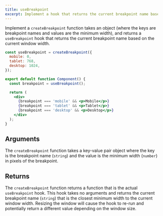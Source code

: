 ```yaml
---
title: useBreakpoint
excerpt: Implement a hook that returns the current breakpoint name based on the current window width
---
```


Implement a `createBreakpoint` function takes an object (where the keys are breakpoint names and values are the minimum width), and returns a `useBreakpoint` hook that returns the current breakpoint name based on the current window width.

```jsx
const useBreakpoint = createBreakpoint({
  mobile: 0,
  tablet: 768,
  desktop: 1024,
});

export default function Component() {
  const breakpoint = useBreakpoint();

  return (
    <div>
      {breakpoint === 'mobile' && <p>Mobile</p>}
      {breakpoint === 'tablet' && <p>Tablet</p>}
      {breakpoint === 'desktop' && <p>Desktop</p>}
    </div>
  );
}
```

## Arguments

The `createBreakpoint` function takes a key-value pair object where the key is the breakpoint name (`string`) and the value is the minimum width (`number`) in pixels of the breakpoint.

## Returns

The `createBreakpoint` function returns a function that is the actual `useBreakpoint` hook. This hook takes no arguments and returns the current breakpoint name (`string`) that is the closest minimum width to the current window width. Resizing the window will cause the hook to re-run and potentially return a different value depending on the window size.
